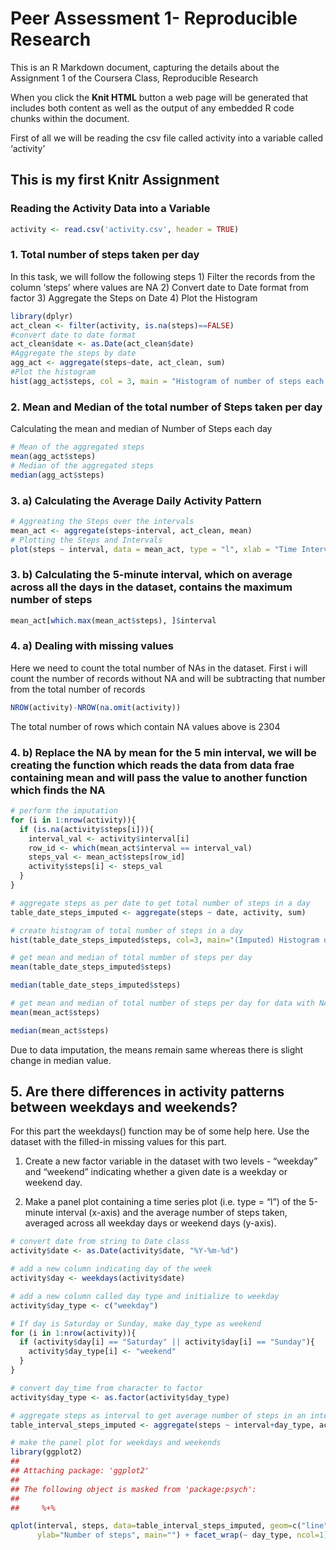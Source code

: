 Peer Assessment 1- Reproducible Research
========================================================

This is an R Markdown document, capturing the details about the Assignment 1 of the Coursera Class, Reproducible Research

When you click the **Knit HTML** button a web page will be generated that includes both content as well as the output of any embedded R code chunks within the document.

First of all we will be reading the csv file called activity into a variable called 'activity'

## This is my first Knitr Assignment

### Reading the Activity Data into a Variable

```r
activity <- read.csv('activity.csv', header = TRUE)        
```

### 1. Total number of steps taken per day

In this task, we will follow the following steps
1) Filter the records from the column 'steps' where values are NA
2) Convert date to Date format from factor
3) Aggregate the Steps on Date
4) Plot the Histogram

```r
library(dplyr)
act_clean <- filter(activity, is.na(steps)==FALSE)
#convert date to date format
act_clean$date <- as.Date(act_clean$date)
#Aggregate the steps by date
agg_act <- aggregate(steps~date, act_clean, sum)
#Plot the histogram
hist(agg_act$steps, col = 3, main = "Histogram of number of steps each day", xlab= "Total steps in a day")
```

### 2. Mean and Median of the total number of Steps taken per day

Calculating the mean and median of Number of Steps each day

```r
# Mean of the aggregated steps
mean(agg_act$steps)
# Median of the aggregated steps
median(agg_act$steps)
```

### 3. a) Calculating the Average Daily Activity Pattern

```r
# Aggreating the Steps over the intervals
mean_act <- aggregate(steps~interval, act_clean, mean)
# Plotting the Steps and Intervals
plot(steps ~ interval, data = mean_act, type = "l", xlab = "Time Intervals (5-minute)", ylab = "Mean number of steps taken (all Days)", main = "Average number of Steps Taken at different 5 minute Intervals", col = "red")
```

### 3. b) Calculating the 5-minute interval, which on average across all the days in the dataset, contains the maximum number of steps
```r
mean_act[which.max(mean_act$steps), ]$interval
```

### 4. a) Dealing with missing values

Here we need to count the total number of NAs in the dataset. First i will count the number of records without NA and will be subtracting that number from the total number of records
```r
NROW(activity)-NROW(na.omit(activity))
```

The total number of rows which contain NA values above is 2304

### 4. b) Replace the NA by mean for the 5 min interval, we will be creating the function which reads the data from data frae containing mean and will pass the value to another function which finds the NA

```r
# perform the imputation
for (i in 1:nrow(activity)){
  if (is.na(activity$steps[i])){
    interval_val <- activity$interval[i]
    row_id <- which(mean_act$interval == interval_val)
    steps_val <- mean_act$steps[row_id]
    activity$steps[i] <- steps_val
  }
}

# aggregate steps as per date to get total number of steps in a day
table_date_steps_imputed <- aggregate(steps ~ date, activity, sum)

# create histogram of total number of steps in a day
hist(table_date_steps_imputed$steps, col=3, main="(Imputed) Histogram of total number of steps per day", xlab="Total number of steps in a day")

# get mean and median of total number of steps per day
mean(table_date_steps_imputed$steps)

median(table_date_steps_imputed$steps)

# get mean and median of total number of steps per day for data with NA's removed
mean(mean_act$steps)

median(mean_act$steps)
```

Due to data imputation, the means remain same whereas there is slight change in median value.


## 5. Are there differences in activity patterns between weekdays and weekends?

For this part the weekdays() function may be of some help here. Use the dataset with the filled-in missing values for this part.

1) Create a new factor variable in the dataset with two levels - "weekday" and "weekend" indicating whether a given date is a weekday or weekend day.

2) Make a panel plot containing a time series plot (i.e. type = "l") of the 5-minute interval (x-axis) and the average number of steps taken, averaged across all weekday days or weekend days (y-axis).

``` r
# convert date from string to Date class
activity$date <- as.Date(activity$date, "%Y-%m-%d")

# add a new column indicating day of the week 
activity$day <- weekdays(activity$date)

# add a new column called day type and initialize to weekday
activity$day_type <- c("weekday")

# If day is Saturday or Sunday, make day_type as weekend
for (i in 1:nrow(activity)){
  if (activity$day[i] == "Saturday" || activity$day[i] == "Sunday"){
    activity$day_type[i] <- "weekend"
  }
}

# convert day_time from character to factor
activity$day_type <- as.factor(activity$day_type)

# aggregate steps as interval to get average number of steps in an interval across all days
table_interval_steps_imputed <- aggregate(steps ~ interval+day_type, activity, mean)

# make the panel plot for weekdays and weekends
library(ggplot2)
## 
## Attaching package: 'ggplot2'
## 
## The following object is masked from 'package:psych':
## 
##     %+%

qplot(interval, steps, data=table_interval_steps_imputed, geom=c("line"), xlab="Interval", 
      ylab="Number of steps", main="") + facet_wrap(~ day_type, ncol=1)
```